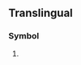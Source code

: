 {{also|Appendix:Variations of "uz"}}
==Translingual==

===Symbol===
{{mul-symbol}}

# {{ISO 3166|1|2|Uzbekistan|from=1992}}